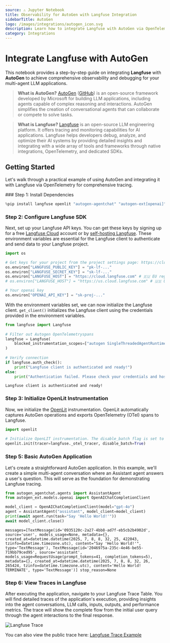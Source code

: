 ```yaml
---
source: ⚠️ Jupyter Notebook
title: Observability for AutoGen with Langfuse Integration
sidebarTitle: AutoGen
logo: /images/integrations/autogen_icon.svg
description: Learn how to integrate Langfuse with AutoGen via OpenTelemetry using OpenLit for comprehensive tracing and debugging of your AI agent conversations.
category: Integrations
---
```


# Integrate Langfuse with AutoGen

This notebook provides a step-by-step guide on integrating **Langfuse** with **AutoGen** to achieve comprehensive observability and debugging for your multi-agent LLM applications.

> **What is AutoGen?** [AutoGen](https://microsoft.github.io/autogen/stable/) ([GitHub](https://github.com/microsoft/autogen)) is an open-source framework developed by Microsoft for building LLM applications, including agents capable of complex reasoning and interactions. AutoGen simplifies the creation of conversational agents that can collaborate or compete to solve tasks.

> **What is Langfuse?** [Langfuse](https://langfuse.com) is an open-source LLM engineering platform. It offers tracing and monitoring capabilities for AI applications. Langfuse helps developers debug, analyze, and optimize their AI systems by providing detailed insights and integrating with a wide array of tools and frameworks through native integrations, OpenTelemetry, and dedicated SDKs.

## Getting Started

Let's walk through a practical example of using AutoGen and integrating it with Langfuse via OpenTelemetry for comprehensive tracing.

<Steps>
### Step 1: Install Dependencies



```python
%pip install langfuse openlit "autogen-agentchat" "autogen-ext[openai]" -U
```

### Step 2: Configure Langfuse SDK

Next, set up your Langfuse API keys. You can get these keys by signing up for a free [Langfuse Cloud](https://cloud.langfuse.com/) account or by [self-hosting Langfuse](https://langfuse.com/self-hosting). These environment variables are essential for the Langfuse client to authenticate and send data to your Langfuse project.


```python
import os

# Get keys for your project from the project settings page: https://cloud.langfuse.com
os.environ["LANGFUSE_PUBLIC_KEY"] = "pk-lf-..." 
os.environ["LANGFUSE_SECRET_KEY"] = "sk-lf-..." 
os.environ["LANGFUSE_HOST"] = "https://cloud.langfuse.com" # 🇪🇺 EU region
# os.environ["LANGFUSE_HOST"] = "https://us.cloud.langfuse.com" # 🇺🇸 US region

# Your openai key
os.environ["OPENAI_API_KEY"] = "sk-proj-..."
```
With the environment variables set, we can now initialize the Langfuse client. `get_client()` initializes the Langfuse client using the credentials provided in the environment variables.


```python
from langfuse import Langfuse
 
# Filter out Autogen OpenTelemetryspans
langfuse = Langfuse(
    blocked_instrumentation_scopes=["autogen SingleThreadedAgentRuntime"]
)
 
# Verify connection
if langfuse.auth_check():
    print("Langfuse client is authenticated and ready!")
else:
    print("Authentication failed. Please check your credentials and host.")
```

    Langfuse client is authenticated and ready!


### Step 3: Initialize OpenLit Instrumentation

Now, we initialize the [OpenLit](https://github.com/openlit/openlit) instrumentation. OpenLit automatically captures AutoGen operations and exports OpenTelemetry (OTel) spans to Langfuse.


```python
import openlit
 
# Initialize OpenLIT instrumentation. The disable_batch flag is set to true to process traces immediately.
openlit.init(tracer=langfuse._otel_tracer, disable_batch=True)
```

### Step 5: Basic AutoGen Application

Let's create a straightforward AutoGen application. In this example, we'll create a simple multi-agent conversation where an Assistant agent answers a user's question. This will serve as the foundation for demonstrating Langfuse tracing.


```python
from autogen_agentchat.agents import AssistantAgent
from autogen_ext.models.openai import OpenAIChatCompletionClient

model_client = OpenAIChatCompletionClient(model="gpt-4o")
agent = AssistantAgent("assistant", model_client=model_client)
print(await agent.run(task="Say 'Hello World!'"))
await model_client.close()
```

    messages=[TextMessage(id='0935120c-2a27-4bb8-ad7f-eb5cb2b4902d', source='user', models_usage=None, metadata={}, created_at=datetime.datetime(2025, 7, 8, 8, 32, 25, 422043, tzinfo=datetime.timezone.utc), content="Say 'Hello World!'", type='TextMessage'), TextMessage(id='2046975a-235c-4e46-be55-719bb79ced95', source='assistant', models_usage=RequestUsage(prompt_tokens=41, completion_tokens=5), metadata={}, created_at=datetime.datetime(2025, 7, 8, 8, 32, 26, 265424, tzinfo=datetime.timezone.utc), content='Hello World! TERMINATE', type='TextMessage')] stop_reason=None


### Step 6: View Traces in Langfuse

After executing the application, navigate to your Langfuse Trace Table. You will find detailed traces of the application's execution, providing insights into the agent conversations, LLM calls, inputs, outputs, and performance metrics. The trace will show the complete flow from the initial user query through the agent interactions to the final response.

![Langfuse Trace](https://langfuse.com/images/cookbook/integration-autogen/autogen-example-trace.png)

You can also view the public trace here: [Langfuse Trace Example](https://cloud.langfuse.com/project/cloramnkj0002jz088vzn1ja4/traces/1b72c51fabed12ae7df83bfd4a09f545?timestamp=2025-06-06T11:31:33.965Z&display=details)
</Steps>


<LearnMore />
